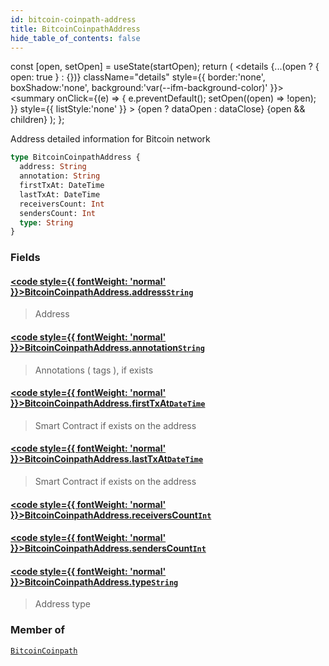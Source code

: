 ```yaml
---
id: bitcoin-coinpath-address
title: BitcoinCoinpathAddress
hide_table_of_contents: false
---
```







  const [open, setOpen] = useState(startOpen);
  return (
    <details {...(open ? { open: true } : {})} className="details" style={{ border:'none', boxShadow:'none', background:'var(--ifm-background-color)' }}>
      <summary
        onClick={(e) => {
          e.preventDefault();
          setOpen((open) => !open);
        }}
        style={{ listStyle:'none' }}
      >
      {open ? dataOpen : dataClose}
      </summary>
      {open && children}
    </details>
  );
};








Address detailed information for Bitcoin network


```graphql
type BitcoinCoinpathAddress {
  address: String
  annotation: String
  firstTxAt: DateTime
  lastTxAt: DateTime
  receiversCount: Int
  sendersCount: Int
  type: String
}
```




### Fields

#### [<code style={{ fontWeight: 'normal' }}>BitcoinCoinpathAddress.<b>address</b></code>](#)<Bullet />[`String`](/docs/graphql-reference/scalars/string) <Badge class="badge badge--secondary" text="scalar"/> 
> 
> 
> Address
> 

#### [<code style={{ fontWeight: 'normal' }}>BitcoinCoinpathAddress.<b>annotation</b></code>](#)<Bullet />[`String`](/docs/graphql-reference/scalars/string) <Badge class="badge badge--secondary" text="scalar"/> 
> 
> 
> Annotations ( tags ), if exists
> 

#### [<code style={{ fontWeight: 'normal' }}>BitcoinCoinpathAddress.<b>firstTxAt</b></code>](#)<Bullet />[`DateTime`](/docs/graphql-reference/objects/date-time) <Badge class="badge badge--secondary" text="object"/> 
> 
> 
> Smart Contract if exists on the address
> 

#### [<code style={{ fontWeight: 'normal' }}>BitcoinCoinpathAddress.<b>lastTxAt</b></code>](#)<Bullet />[`DateTime`](/docs/graphql-reference/objects/date-time) <Badge class="badge badge--secondary" text="object"/> 
> 
> 
> Smart Contract if exists on the address
> 

#### [<code style={{ fontWeight: 'normal' }}>BitcoinCoinpathAddress.<b>receiversCount</b></code>](#)<Bullet />[`Int`](/docs/graphql-reference/scalars/int) <Badge class="badge badge--secondary" text="scalar"/> 
> 
> 
> 
> 

#### [<code style={{ fontWeight: 'normal' }}>BitcoinCoinpathAddress.<b>sendersCount</b></code>](#)<Bullet />[`Int`](/docs/graphql-reference/scalars/int) <Badge class="badge badge--secondary" text="scalar"/> 
> 
> 
> 
> 

#### [<code style={{ fontWeight: 'normal' }}>BitcoinCoinpathAddress.<b>type</b></code>](#)<Bullet />[`String`](/docs/graphql-reference/scalars/string) <Badge class="badge badge--secondary" text="scalar"/> 
> 
> 
> Address type
> 



### Member of

[`BitcoinCoinpath`](/docs/graphql-reference/objects/bitcoin-coinpath)  <Badge class="secondary" text="object"/>

